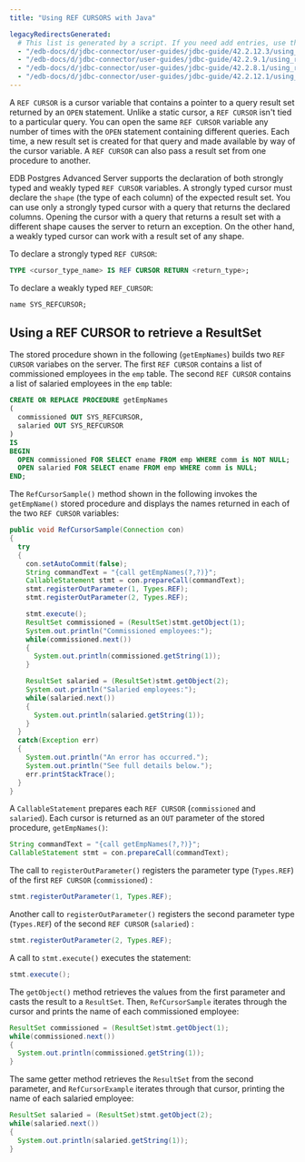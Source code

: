 ```yaml
---
title: "Using REF CURSORS with Java"

legacyRedirectsGenerated:
  # This list is generated by a script. If you need add entries, use the `legacyRedirects` key.
  - "/edb-docs/d/jdbc-connector/user-guides/jdbc-guide/42.2.12.3/using_ref_cursors_with_java.html"
  - "/edb-docs/d/jdbc-connector/user-guides/jdbc-guide/42.2.9.1/using_ref_cursors_with_java.html"
  - "/edb-docs/d/jdbc-connector/user-guides/jdbc-guide/42.2.8.1/using_ref_cursors_with_java.html"
  - "/edb-docs/d/jdbc-connector/user-guides/jdbc-guide/42.2.12.1/using_ref_cursors_with_java.html"
---
```


<div id="using_ref_cursors_with_java" class="registered_link"></div>

A `REF CURSOR` is a cursor variable that contains a pointer to a query result set returned by an `OPEN` statement. Unlike a static cursor, a `REF CURSOR` isn't tied to a particular query. You can open the same `REF CURSOR` variable any number of times with the `OPEN` statement containing different queries. Each time, a new result set is created for that query and made available by way of the cursor variable. A `REF CURSOR` can also pass a result set from one procedure to another.

EDB Postgres Advanced Server supports the declaration of both strongly typed and weakly typed `REF CURSOR` variables. A strongly typed cursor must declare the `shape` (the type of each column) of the expected result set. You can use only a strongly typed cursor with a query that returns the declared columns. Opening the cursor with a query that returns a result set with a different shape causes the server to return an exception. On the other hand, a weakly typed cursor can work with a result set of any shape.

To declare a strongly typed `REF CURSOR`:

```sql
TYPE <cursor_type_name> IS REF CURSOR RETURN <return_type>;
```

To declare a weakly typed `REF_CURSOR`:

```sql
name SYS_REFCURSOR;
```

## Using a REF CURSOR to retrieve a ResultSet

The stored procedure shown in the following (`getEmpNames`) builds two `REF CURSOR` variabes on the server. The first `REF CURSOR` contains a list of commissioned employees in the `emp` table. The second `REF CURSOR` contains a list of salaried employees in the `emp` table:


```sql
CREATE OR REPLACE PROCEDURE getEmpNames
(
  commissioned OUT SYS_REFCURSOR,
  salaried OUT SYS_REFCURSOR
)
IS
BEGIN
  OPEN commissioned FOR SELECT ename FROM emp WHERE comm is NOT NULL;
  OPEN salaried FOR SELECT ename FROM emp WHERE comm is NULL;
END;
```

The `RefCursorSample()` method shown in the following invokes the `getEmpName()` stored procedure and displays the names returned in each of the two `REF CURSOR` variables:

```java
public void RefCursorSample(Connection con)
{
  try
  {
    con.setAutoCommit(false);
    String commandText = "{call getEmpNames(?,?)}";
    CallableStatement stmt = con.prepareCall(commandText);
    stmt.registerOutParameter(1, Types.REF);
    stmt.registerOutParameter(2, Types.REF);

    stmt.execute();
    ResultSet commissioned = (ResultSet)stmt.getObject(1);
    System.out.println("Commissioned employees:");
    while(commissioned.next())
    {
      System.out.println(commissioned.getString(1));
    }

    ResultSet salaried = (ResultSet)stmt.getObject(2);
    System.out.println("Salaried employees:");
    while(salaried.next())
    {
      System.out.println(salaried.getString(1));
    }
  }
  catch(Exception err)
  {
    System.out.println("An error has occurred.");
    System.out.println("See full details below.");
    err.printStackTrace();
  }
}
```

A `CallableStatement` prepares each `REF CURSOR` (`commissioned` and `salaried`). Each cursor is returned as an `OUT` parameter of the stored procedure, `getEmpNames()`:

```java
String commandText = "{call getEmpNames(?,?)}";
CallableStatement stmt = con.prepareCall(commandText);
```

The call to `registerOutParameter()` registers the parameter type (`Types.REF`) of the first `REF CURSOR` (`commissioned`) :

```java
stmt.registerOutParameter(1, Types.REF);
```

Another call to `registerOutParameter()` registers the second parameter type (`Types.REF`) of the second `REF CURSOR` (`salaried`) :

```java
stmt.registerOutParameter(2, Types.REF);
```

A call to `stmt.execute()` executes the statement:

```java
stmt.execute();
```

The `getObject()` method retrieves the values from the first parameter and casts the result to a `ResultSet`. Then, `RefCursorSample` iterates through the cursor and prints the name of each commissioned employee:

```java
ResultSet commissioned = (ResultSet)stmt.getObject(1);
while(commissioned.next())
{
  System.out.println(commissioned.getString(1));
}
```

The same getter method retrieves the `ResultSet` from the second parameter, and `RefCursorExample` iterates through that cursor, printing the name of each salaried employee:

```java
ResultSet salaried = (ResultSet)stmt.getObject(2);
while(salaried.next())
{
  System.out.println(salaried.getString(1));
}
```
